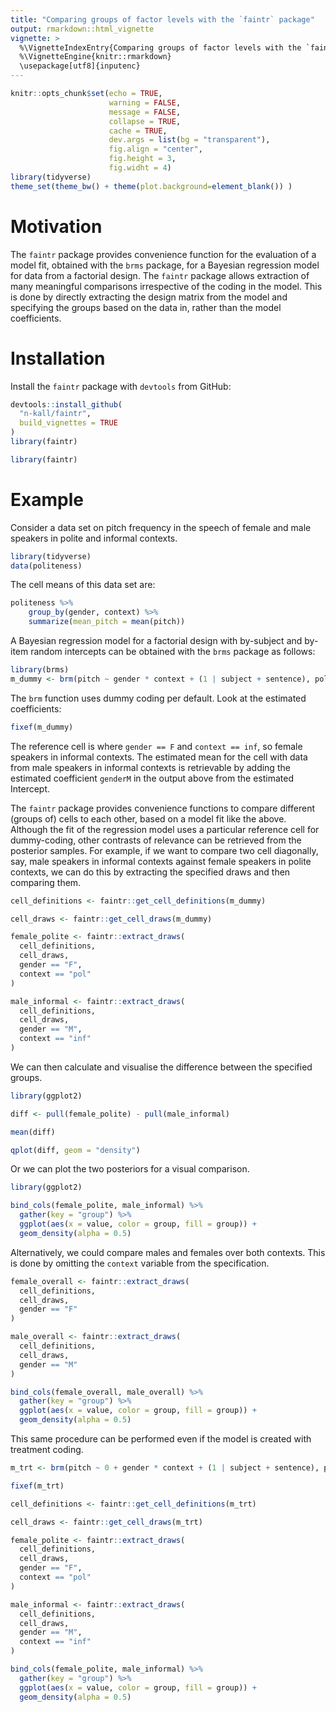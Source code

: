 ```yaml
---
title: "Comparing groups of factor levels with the `faintr` package"
output: rmarkdown::html_vignette
vignette: >
  %\VignetteIndexEntry{Comparing groups of factor levels with the `faintr` package}
  %\VignetteEngine{knitr::rmarkdown}
  \usepackage[utf8]{inputenc}
---
```


```r
knitr::opts_chunk$set(echo = TRUE,
                      warning = FALSE,
                      message = FALSE,
                      collapse = TRUE,
                      cache = TRUE,
                      dev.args = list(bg = "transparent"),
                      fig.align = "center",
                      fig.height = 3,
                      fig.widht = 4)
library(tidyverse)
theme_set(theme_bw() + theme(plot.background=element_blank()) )
```

# Motivation

The `faintr` package provides convenience function for the evaluation
of a model fit, obtained with the `brms` package, for a Bayesian
regression model for data from a factorial design. The `faintr`
package allows extraction of many meaningful comparisons irrespective
of the coding in the model. This is done by directly extracting the
design matrix from the model and specifying the groups based on the
data in, rather than the model coefficients.

# Installation

Install the `faintr` package with `devtools` from GitHub:

```r
devtools::install_github(
  "n-kall/faintr",
  build_vignettes = TRUE
)
library(faintr)
```

```r
library(faintr)
```

# Example

Consider a data set on pitch frequency in the speech of female and
male speakers in polite and informal contexts.

```r
library(tidyverse)
data(politeness)
```

The cell means of this data set are:

```r
politeness %>%
    group_by(gender, context) %>%
    summarize(mean_pitch = mean(pitch))
```


A Bayesian regression model for a factorial design with by-subject and
by-item random intercepts can be obtained with the `brms` package as
follows:

```r
library(brms)
m_dummy <- brm(pitch ~ gender * context + (1 | subject + sentence), politeness)
```

The `brm` function uses dummy coding per default.  Look at the
estimated coefficients:

```r
fixef(m_dummy)
```

The reference cell is where `gender == F` and `context == inf`, so female
speakers in informal contexts. The estimated mean for the cell with
data from male speakers in informal contexts is retrievable by adding
the estimated coefficient `genderM` in the output above from the
estimated Intercept.

The `faintr` package provides convenience functions to compare
different (groups of) cells to each other, based on a model fit like
the above. Although the fit of the regression model uses a particular
reference cell for dummy-coding, other contrasts of relevance can be
retrieved from the posterior samples. For example, if we want to
compare two cell diagonally, say, male speakers in informal contexts
against female speakers in polite contexts, we can do this by
extracting the specified draws and then comparing them.

```r
cell_definitions <- faintr::get_cell_definitions(m_dummy)

cell_draws <- faintr::get_cell_draws(m_dummy)

female_polite <- faintr::extract_draws(
  cell_definitions,
  cell_draws,
  gender == "F",
  context == "pol"
)

male_informal <- faintr::extract_draws(
  cell_definitions,
  cell_draws,
  gender == "M",
  context == "inf"
)

```

We can then calculate and visualise the difference between the specified groups.

```r
library(ggplot2)

diff <- pull(female_polite) - pull(male_informal)

mean(diff)

qplot(diff, geom = "density")

```

Or we can plot the two posteriors for a visual comparison.

```r

library(ggplot2)

bind_cols(female_polite, male_informal) %>%
  gather(key = "group") %>%
  ggplot(aes(x = value, color = group, fill = group)) +
  geom_density(alpha = 0.5)

```

Alternatively, we could compare males and females over both
contexts. This is done by omitting the `context` variable from the
specification.

```r
female_overall <- faintr::extract_draws(
  cell_definitions,
  cell_draws,
  gender == "F"
)

male_overall <- faintr::extract_draws(
  cell_definitions,
  cell_draws,
  gender == "M"
)

bind_cols(female_overall, male_overall) %>%
  gather(key = "group") %>%
  ggplot(aes(x = value, color = group, fill = group)) +
  geom_density(alpha = 0.5)

```

This same procedure can be performed even if the model is created with
treatment coding.

```r
m_trt <- brm(pitch ~ 0 + gender * context + (1 | subject + sentence), politeness)
```

```r
fixef(m_trt)
```

```r
cell_definitions <- faintr::get_cell_definitions(m_trt)

cell_draws <- faintr::get_cell_draws(m_trt)

female_polite <- faintr::extract_draws(
  cell_definitions,
  cell_draws,
  gender == "F",
  context == "pol"
)

male_informal <- faintr::extract_draws(
  cell_definitions,
  cell_draws,
  gender == "M",
  context == "inf"
)

bind_cols(female_polite, male_informal) %>%
  gather(key = "group") %>%
  ggplot(aes(x = value, color = group, fill = group)) +
  geom_density(alpha = 0.5)

```
